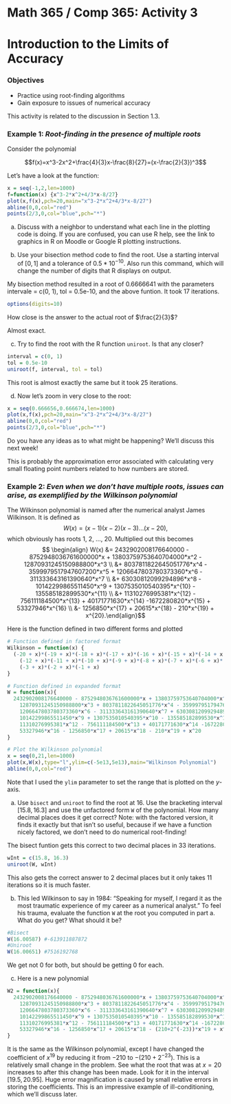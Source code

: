 # Math 365 / Comp 365: Activity 3
# Introduction to the Limits of Accuracy

### Objectives
- Practice using root-finding algorithms
- Gain exposure to issues of numerical accuracy

This activity is related to the discussion in Section 1.3.

### Example 1: *Root-finding in the presence of multiple roots*

Consider the polynomial 

$$f(x)=x^3-2x^2+\frac{4}{3}x-\frac{8}{27}=(x-\frac{2}{3})^3$$

Let's have a look at the function:
```r
x = seq(-1,2,len=1000)
f=function(x) {x^3-2*x^2+4/3*x-8/27}
plot(x,f(x),pch=20,main="x^3-2*x^2+4/3*x-8/27")
abline(0,0,col="red")
points(2/3,0,col="blue",pch="*")
```

a. Discuss with a neighbor to understand what each line in the plotting code is doing. If you are confused, you can use R help, see the link to graphics in R on Moodle or Google R plotting instructions.

b. Use your bisection method code to find the root. Use a starting interval of $[0,1]$ and a tolerance of $0.5*10^{-10}$. Also run this command, which will change the number of digits that R displays on output.

My bisection method resulted in a root of 0.6666641 with the parameters intervale = c(0, 1), tol = 0.5e-10, and the above funtion. It took 17 iterations.

```r
options(digits=10)
```
How close is the answer to the actual root of $\frac{2}{3}$?

Almost exact.

c. Try to find the root with the R function `uniroot`. Is that any closer?

```r
interval = c(0, 1)
tol = 0.5e-10
uniroot(f, interval, tol = tol)
```

This root is almost exactly the same but it took 25 iterations.


d. Now let's zoom in very close to the root:
```r
x = seq(0.666656,0.666674,len=1000)
plot(x,f(x),pch=20,main="x^3-2*x^2+4/3*x-8/27")
abline(0,0,col="red")
points(2/3,0,col="blue",pch="*")
```

Do you have any ideas as to what might be happening? We'll discuss this next week!

This is probably the approximation error associated with calculating very small floating point numbers related to how numbers are stored.

### Example 2: *Even when we don't have multiple roots, issues can arise, as exemplified by the Wilkinson polynomial*

The Wilkinson polynomial is named after the numerical analyst James Wilkinson.  It is defined as
$$W(x) = (x-1)(x-2)(x-3) ... (x-20),$$ 
which obviously has roots 1, 2, ..., 20. Multiplied out this becomes
$$
\begin{align}
W(x) &= 2432902008176640000 - 8752948036761600000*x + 13803759753640704000*x^2 -     12870931245150988800*x^3 \\
&+ 8037811822645051776*x^4 - 3599979517947607200*x^5  +     1206647803780373360*x^6 - 311333643161390640*x^7 \\
&+ 63030812099294896*x^8 -     10142299865511450*x^9 + 1307535010540395*x^{10} - 135585182899530*x^{11} \\
&+     11310276995381*x^{12} - 756111184500*x^{13} + 40171771630*x^{14} -1672280820*x^{15} 
+     53327946*x^{16} \\ &- 1256850*x^{17} + 20615*x^{18} - 210*x^{19} + x^{20}.\end{align}$$


Here is the function defined in two different forms and plotted
```r
# Function defined in factored format
Wilkinson = function(x) {
  (-20 + x)*(-19 + x)*(-18 + x)*(-17 + x)*(-16 + x)*(-15 + x)*(-14 + x)*(-13 + x)*
    (-12 + x)*(-11 + x)*(-10 + x)*(-9 + x)*(-8 + x)*(-7 + x)*(-6 + x)*(-5 + x)*(-4 + x)*
    (-3 + x)*(-2 + x)*(-1 + x)
}

# Function defined in expanded format
W = function(x){
  2432902008176640000 - 8752948036761600000*x + 13803759753640704000*x^2 - 
    12870931245150988800*x^3 + 8037811822645051776*x^4 - 3599979517947607200*x^5  + 
    1206647803780373360*x^6 - 311333643161390640*x^7 + 63030812099294896*x^8 - 
    10142299865511450*x^9 + 1307535010540395*x^10 - 135585182899530*x^11 + 
    11310276995381*x^12 - 756111184500*x^13 + 40171771630*x^14 -1672280820*x^15 + 
    53327946*x^16 - 1256850*x^17 + 20615*x^18 - 210*x^19 + x^20
}

# Plot the Wilkinson polynomial
x = seq(0,21,len=1000)
plot(x,W(x),type="l",ylim=c(-5e13,5e13),main="Wilkinson Polynomial")
abline(0,0,col="red")
```

Note that I used the `ylim` parameter to set the range that is plotted on the $y$-axis.

a. Use `bisect` and `uniroot`  to find the root at 16. Use the bracketing interval $[15.8,16.3]$ and use the unfactored form `W` of the polynomial. How many decimal places does it get correct? Note: with the factored version, it finds it exactly but that isn't so useful, because if we have a function nicely factored, we don't need to do numerical root-finding!

The bisect funtion gets this correct to two decimal places in 33 iterations.

```r
wInt = c(15.8, 16.3)
uniroot(W, wInt)
```

This also gets the correct answer to 2 decimal places but it only takes 11 iterations so it is much faster.


b. This led Wilkinson to say in 1984: "Speaking for myself, I regard it as the most traumatic experience of my career as a numerical analyst." To feel his trauma, evaluate the function `W` at the root you computed in part a. What do you get? What should it be? 

```r
#Bisect
W(16.00587) #-613911887872
#Uniroot
W(16.00651) #7516192768
```

We get not 0 for both, but should be getting 0 for each.


c. Here is a new polynomial
```r
W2 = function(x){
  2432902008176640000 - 8752948036761600000*x + 13803759753640704000*x^2 - 
    12870931245150988800*x^3 + 8037811822645051776*x^4 - 3599979517947607200*x^5  + 
    1206647803780373360*x^6 - 311333643161390640*x^7 + 63030812099294896*x^8 - 
    10142299865511450*x^9 + 1307535010540395*x^10 - 135585182899530*x^11 + 
    11310276995381*x^12 - 756111184500*x^13 + 40171771630*x^14 -1672280820*x^15 + 
    53327946*x^16 - 1256850*x^17 + 20615*x^18 - (210+2^(-23))*x^19 + x^20
}
```
It is the same as the Wilkinson polynomial, except I have changed the coefficient of $x^{19}$ by reducing it from $-210$ to $-(210 + 2^{-23})$. This is a relatively small change in the problem. See what the root that was at $x = 20$ increases to after this change has been made.  Look for it in the interval $[19.5,20.95]$. Huge error magnification is caused by small relative errors in storing the coefficients. This is an impressive example of ill-conditioning, which we'll discuss later.